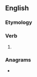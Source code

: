 ==English==

===Etymology===
{{suffix|en|owe|est}}

===Verb===
{{head|en|verb form}}

# {{en-archaic second-person singular of|owe}}

===Anagrams===
* {{anagrams|en|a=eostw|Stowe|Toews|Towes|towse}}